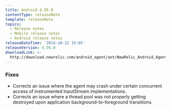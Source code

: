 ```yaml
---
title: Android 4.95.0
contentType: releaseNote
template: releaseNote
topics:
  - Release notes
  - Mobile release notes
  - Android release notes
releaseDateTime: '2014-10-22 15:05'
releaseVersion: 4.95.0
downloadLink: >-
  http://download.newrelic.com/android_agent/ant/NewRelic_Android_Agent_4.95.0.zip
---
```


### Fixes

* Corrects an issue where the agent may crash under certain concurrent access of instrumented InputStream implementations.
* Corrects an issue where a thread pool was not properly getting destroyed upon application background-to-foreground transitions.
